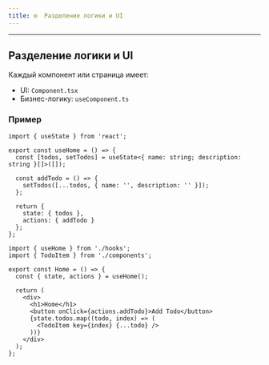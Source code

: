 ```yaml
---
title: ⚙️  Разделение логики и UI
---
```


---

## Разделение логики и UI

Каждый компонент или страница имеет:

- UI: `Component.tsx`
- Бизнес-логику: `useComponent.ts`

### Пример

```tsx title="useHome.ts"
import { useState } from 'react';

export const useHome = () => {
  const [todos, setTodos] = useState<{ name: string; description: string }[]>([]);

  const addTodo = () => {
    setTodos([...todos, { name: '', description: '' }]);
  };

  return {
    state: { todos },
    actions: { addTodo }
  };
};
```

```tsx title="Home.tsx"
import { useHome } from './hooks';
import { TodoItem } from './components';

export const Home = () => {
  const { state, actions } = useHome();

  return (
    <div>
      <h1>Home</h1>
      <button onClick={actions.addTodo}>Add Todo</button>
      {state.todos.map((todo, index) => (
        <TodoItem key={index} {...todo} />
      ))}
    </div>
  );
};
```
